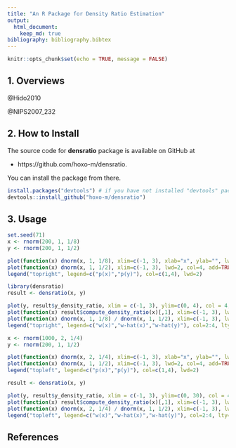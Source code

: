 ```yaml
---
title: "An R Package for Density Ratio Estimation"
output: 
  html_document:
    keep_md: true
bibliography: bibliography.bibtex
---
```


```r
knitr::opts_chunk$set(echo = TRUE, message = FALSE)
```

## 1. Overviews

@Hido2010

@NIPS2007_232

## 2. How to Install

The source code for **densratio** package is available on GitHub at

- https://github.com/hoxo-m/densratio.

You can install the package from there.

```r
install.packages("devtools") # if you have not installed "devtools" package
devtools::install_github("hoxo-m/densratio")
```

## 3. Usage

```r
set.seed(71)
x <- rnorm(200, 1, 1/8)
y <- rnorm(200, 1, 1/2)

plot(function(x) dnorm(x, 1, 1/8), xlim=c(-1, 3), xlab="x", ylab="", lwd=2)
plot(function(x) dnorm(x, 1, 1/2), xlim=c(-1, 3), lwd=2, col=4, add=TRUE)
legend("topright", legend=c("p(x)","p(y)"), col=c(1,4), lwd=2)
```

```r
library(densratio)
result <- densratio(x, y)
```

```r
plot(y, result$y_density_ratio, xlim = c(-1, 3), ylim=c(0, 4), col = 4, xlab = "x", ylab = "")
plot(function(x) result$compute_density_ratio(x)[,1], xlim=c(-1, 3), lwd=2, col=3, add=TRUE)
plot(function(x) dnorm(x, 1, 1/8) / dnorm(x, 1, 1/2), xlim=c(-1, 3), lwd=2, col=2, add=TRUE)
legend("topright", legend=c("w(x)","w-hat(x)","w-hat(y)"), col=2:4, lty=c(1,1,NA), lwd=2, pch=c(NA,NA,1))
```

```r
x <- rnorm(1000, 2, 1/4)
y <- rnorm(200, 1, 1/2)

plot(function(x) dnorm(x, 2, 1/4), xlim=c(-1, 3), xlab="x", ylab="", lwd=2)
plot(function(x) dnorm(x, 1, 1/2), xlim=c(-1, 3), lwd=2, col=4, add=TRUE)
legend("topleft", legend=c("p(x)","p(y)"), col=c(1,4), lwd=2)
```

```r
result <- densratio(x, y)
```

```r
plot(y, result$y_density_ratio, xlim = c(-1, 3), ylim=c(0, 30), col = 4, xlab = "x", ylab = "")
plot(function(x) result$compute_density_ratio(x)[,1], xlim=c(-1, 3), lwd=2, col=3, add=TRUE)
plot(function(x) dnorm(x, 2, 1/4) / dnorm(x, 1, 1/2), xlim=c(-1, 3), lwd=2, col=2, add=TRUE)
legend("topleft", legend=c("w(x)","w-hat(x)","w-hat(y)"), col=2:4, lty=c(1,1,NA), lwd=2, pch=c(NA,NA,1))
```

## References
